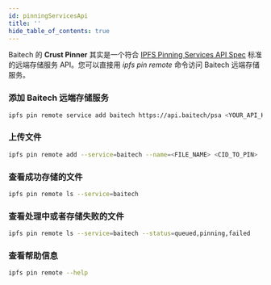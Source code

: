 ```yaml
---
id: pinningServicesApi
title: ''
hide_table_of_contents: true
---
```


Baitech 的 **Crust Pinner** 其实是一个符合 [IPFS Pinning Services API Spec](https://ipfs.github.io/pinning-services-api-spec/) 标准的远端存储服务 API。您可以直接用 *ipfs pin remote* 命令访问 Baitech 远端存储服务。

### 添加 Baitech 远端存储服务
```sh
ipfs pin remote service add baitech https://api.baitech/psa <YOUR_API_KEY>
```

### 上传文件
```sh
ipfs pin remote add --service=baitech --name=<FILE_NAME> <CID_TO_PIN>
```

### 查看成功存储的文件
```sh
ipfs pin remote ls --service=baitech
```

### 查看处理中或者存储失败的文件
```sh
ipfs pin remote ls --service=baitech --status=queued,pinning,failed
```

### 查看帮助信息
```sh
ipfs pin remote --help
```